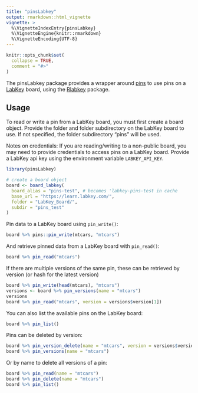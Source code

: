 ```yaml
---
title: "pinsLabkey"
output: rmarkdown::html_vignette
vignette: >
  %\VignetteIndexEntry{pinsLabkey}
  %\VignetteEngine{knitr::rmarkdown}
  %\VignetteEncoding{UTF-8}
---
```


```r
knitr::opts_chunk$set(
  collapse = TRUE,
  comment = "#>"
)
```

The pinsLabkey package provides a wrapper around [pins](https://pins.rstudio.com/) to use pins on a [LabKey](https://www.labkey.com/) board, using the [Rlabkey](https://github.com/LabKey/labkey-api-r) package. 

## Usage

To read or write a pin from a LabKey board, you must first create a board object. Provide the folder and folder subdirectory on the LabKey board to use. If not specified, the folder subdirectory "pins" will be used. 

Notes on credentials: If you are reading/writing to a non-public board, you may need to provide credentials to access pins on a LabKey board. Provide a LabKey api key using the environment variable `LABKEY_API_KEY`.

```r
library(pinsLabkey)

# create a board object
board <- board_labkey(
  board_alias = "pins-test", # becomes 'labkey-pins-test in cache
  base_url = "https://learn.labkey.com/",
  folder = "LabKey_Board/",
  subdir = "pins_test"
)
```

Pin data to a LabKey board using `pin_write()`: 

```r
board %>% pins::pin_write(mtcars, "mtcars")
```

And retrieve pinned data from a LabKey board with `pin_read()`: 

```r
board %>% pin_read("mtcars")
```

If there are multiple versions of the same pin, these can be retrieved by version (or hash for the latest version)

```r
board %>% pin_write(head(mtcars), "mtcars")
versions <- board %>% pin_versions(name = "mtcars")
versions
board %>% pin_read("mtcars", version = versions$version[1])
```

You can also list the available pins on the LabKey board:

```r
board %>% pin_list()
```

Pins can be deleted by version: 

```r
board %>% pin_version_delete(name = "mtcars", version = versions$version[1])
board %>% pin_versions(name = "mtcars")
```

Or by name to delete all versions of a pin: 

```r
board %>% pin_read(name = "mtcars")
board %>% pin_delete(name = "mtcars")
board %>% pin_list()
```
